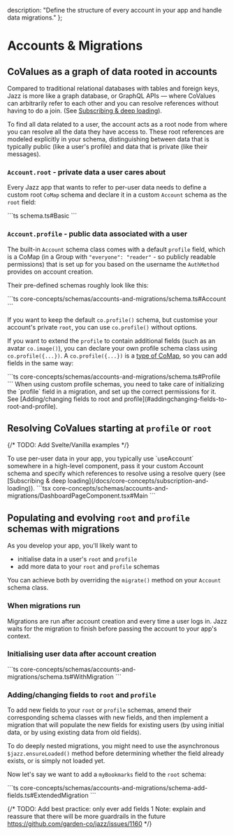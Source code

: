   description: "Define the structure of every account in your app and handle data migrations."
};


# Accounts & Migrations

## CoValues as a graph of data rooted in accounts

Compared to traditional relational databases with tables and foreign keys,
Jazz is more like a graph database, or GraphQL APIs &mdash;
where CoValues can arbitrarily refer to each other and you can resolve references without having to do a join.
(See [Subscribing & deep loading](/docs/core-concepts/subscription-and-loading)).

To find all data related to a user, the account acts as a root node from where you can resolve all the data they have access to.
These root references are modeled explicitly in your schema, distinguishing between data that is typically public
(like a user's profile) and data that is private (like their messages).

### `Account.root` - private data a user cares about

Every Jazz app that wants to refer to per-user data needs to define a custom root `CoMap` schema and declare it in a custom `Account` schema as the `root` field:

<CodeGroup>
```ts schema.ts#Basic
```
</CodeGroup>

### `Account.profile` - public data associated with a user

The built-in `Account` schema class comes with a default `profile` field, which is a CoMap (in a Group with `"everyone": "reader"` - so publicly readable permissions)
that is set up for you based on the username the `AuthMethod` provides on account creation.

Their pre-defined schemas roughly look like this:

<CodeGroup>
```ts core-concepts/schemas/accounts-and-migrations/schema.ts#Account
```
</CodeGroup>

If you want to keep the default `co.profile()` schema, but customise your account's private `root`, you can use `co.profile()` without options.

If you want to extend the `profile` to contain additional fields (such as an avatar `co.image()`), you can declare your own profile schema class using `co.profile({...})`. A `co.profile({...})` is a [type of CoMap](/docs/core-concepts/covalues/comaps), so you can add fields in the same way:

<CodeGroup>
```ts core-concepts/schemas/accounts-and-migrations/schema.ts#Profile
```
</CodeGroup>

<Alert variant="info" className="mt-4 flex gap-2 items-center">
  When using custom profile schemas, you need to take care of initializing the `profile` field in a migration,
  and set up the correct permissions for it. See [Adding/changing fields to root and profile](#addingchanging-fields-to-root-and-profile).
</Alert>

## Resolving CoValues starting at `profile` or `root`
{/* TODO: Add Svelte/Vanilla examples */}

<ContentByFramework framework="react">
To use per-user data in your app, you typically use `useAccount` somewhere in a high-level component, pass it your custom Account schema and specify which references to resolve using a resolve query (see [Subscribing & deep loading](/docs/core-concepts/subscription-and-loading)).

<CodeGroup>
```tsx core-concepts/schemas/accounts-and-migrations/DashboardPageComponent.tsx#Main
```
</CodeGroup>
</ContentByFramework>


## Populating and evolving `root` and `profile` schemas with migrations

As you develop your app, you'll likely want to

- initialise data in a user's `root` and `profile`
- add more data to your `root` and `profile` schemas

You can achieve both by overriding the `migrate()` method on your `Account` schema class.

### When migrations run

Migrations are run after account creation and every time a user logs in.
Jazz waits for the migration to finish before passing the account to your app's context.

### Initialising user data after account creation

<CodeGroup>
```ts core-concepts/schemas/accounts-and-migrations/schema.ts#WithMigration
```
</CodeGroup>

### Adding/changing fields to `root` and `profile`

To add new fields to your `root` or `profile` schemas, amend their corresponding schema classes with new fields,
and then implement a migration that will populate the new fields for existing users (by using initial data, or by using existing data from old fields).

To do deeply nested migrations, you might need to use the asynchronous `$jazz.ensureLoaded()` method before determining whether the field already exists, or is simply not loaded yet.

Now let's say we want to add a `myBookmarks` field to the `root` schema:

<CodeGroup>
```ts core-concepts/schemas/accounts-and-migrations/schema-add-fields.ts#ExtendedMigration
```
</CodeGroup>



{/*
 TODO: Add best practice: only ever add fields
1
 Note: explain and reassure that there will be more guardrails in the future
 https://github.com/garden-co/jazz/issues/1160
*/}

